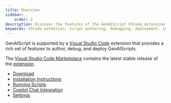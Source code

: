 ```yaml
---
title: Overview
sidebar:
    order: 2
description: Discover the features of the GenAIScript VSCode extension for script authoring, debugging, and deployment.
keywords: VSCode extension, script authoring, debugging, deployment, installation
---
```


GenAIScript is supported by a [Visual Studio Code](https://code.visualstudio.com/) extension
that provides a rich set of features to author, debug, and deploy GenAIScripts.

The [Visual Studio Code Marketplace](https://marketplace.visualstudio.com/items?itemName=genaiscript.genaiscript-vscode)
contains the latest stable release of the [extension](https://marketplace.visualstudio.com/items?itemName=genaiscript.genaiscript-vscode).

- [Download](https://marketplace.visualstudio.com/items?itemName=genaiscript.genaiscript-vscode)
- [Installation instructions](/genaiscript/getting-started/installation/#visual-studio-code-extension)
- [Running Scripts](/genaiscript/reference/vscode/running-scripts/)
- [Copilot Chat Integration](/genaiscript/reference/vscode/github-copilot-chat/)
- [Settings](/genaiscript/reference/vscode/settings/)
